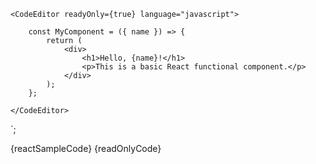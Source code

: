 
    <CodeEditor readyOnly={true} language="javascript">

        const MyComponent = ({ name }) => {
            return (
                <div>
                    <h1>Hello, {name}!</h1>
                    <p>This is a basic React functional component.</p>
                </div>
            );
        };

    </CodeEditor>
`;

<Section title="Read Only" contained={true} style={{ paddingTop: 30, paddingLeft: 0 }} border={true}>
	<Preview wrapper={true}>
		<CodeEditor readOnly={true} language="javascript" >
            {reactSampleCode}
		</CodeEditor>
	</Preview>
	<Snippet language="js">{readOnlyCode}</Snippet>
</Section>